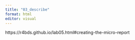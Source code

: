 ```yaml
---
title: "03_describe"
format: html
editor: visual
---
```


https://r4bds.github.io/lab05.html#creating-the-micro-report
